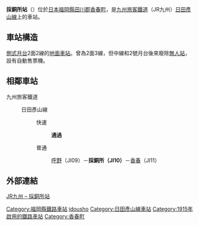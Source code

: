 {{unreferenced|time=2016-08-08T03:08:48+00:00}}
{{noteTA
|T=zh-tw:採銅所車站;zh-hk:採銅所站;zh-cn:采铜所站;
|1=zh-tw:採銅所車站;zh-hk:採銅所站;zh-cn:采铜所站;
}}
{{日本車站資訊
|公司色 = red
|文字色 = 
|站名 = 採銅所站
|圖片 = JRKyushu Saidosho station02.jpg 
|pxl = 
|圖片說明 = 站房
|日文原名 = 採銅所
|平假名 = さいどうしょ
|羅馬拼音 = Saidosho
|副站名 = 
|所屬公司 = [[九州旅客鐵道|九州旅客鐵道]]（JR九州）
|所在地 = [[福岡縣|福岡縣]][[田川郡|田川郡]][[香春町|香春町]]大字採銅所2609 
|車站構造 = 地面車站
|月台配置 = 2面2線
|啟用年月日 = 1915年4月1日
|廢站年月日 = 
|乘客人數 = 
|上下車人次 =  
|統計年度 = 
|轉車 = 
|備註 = [[無人車站|無人車站]]（設有[[自動售票機|自動售票機]]）
|全寬備註 = 
|adjacent = {{Adjacent stations|system=九州旅客鐵道|line=JI|left=呼野|right=香春|note-left={{JR九車站編號|JI|09}}<br>5.8km|note-mid={{JR九車站編號|JI|10}}<br>距離[[城野站_(JR九州)|城野]]18.1km|note-right={{JR九車站編號|JI|11}}<br>5.3km}}
}}

'''採銅所站'''（{{jpn|j=採銅所駅|kyu=採銅所驛|hg=さいどうしょえき|hgt=|rm=Saidōsho eki|f=y}}）位於[[日本|日本]][[福岡縣|福岡縣]][[田川郡|田川郡]][[香春町|香春町]]，是[[九州旅客鐵道|九州旅客鐵道]]（JR九州）[[日田彥山線|日田彥山線]]上的車站。
== 車站構造 ==
[[側式月台|側式月台]]2面2線的[[地面車站|地面車站]]。曾為2面3線，但中線和2號月台後來廢除[[無人站|無人站]]，設有自動售票機。
== 相鄰車站 ==
; 九州旅客鐵道
: {{JR九車站編號|JI}} 日田彥山線
:: {{Color|#216daf|■}}快速
::: '''通過'''
:: {{Color|#666568|■}}普通
::: [[呼野站|呼野]]（JI09）－'''採銅所（JI10）'''－[[香春站|香春]]（JI11）

== 外部連結 ==
[http://www.jrkyushu.co.jp/railway/station/1191584_1601.html JR九州 – 採銅所站] {{Wayback|url=http://www.jrkyushu.co.jp/railway/station/1191584_1601.html |date=20191020024122 }}{{ja}}

{{日田彥山線|mode=1}}

{{DEFAULTSORT:Saidosho}}
[[Category:福岡縣鐵路車站|Category:福岡縣鐵路車站]]
[[Category:日本鐵路車站_Sa|idousho]]
[[Category:日田彥山線車站|Category:日田彥山線車站]]
[[Category:1915年啟用的鐵路車站|Category:1915年啟用的鐵路車站]]
[[Category:香春町|Category:香春町]]